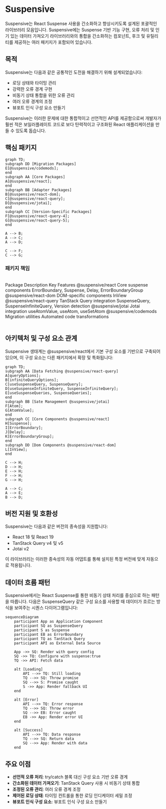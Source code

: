 
# Suspensive

Suspensive는 React Suspense 사용을 간소화하고 향상시키도록 설계된 포괄적인 라이브러리 모음입니다. Suspensive에는 Suspense 기반 기능 구현, 오류 처리 및 인기 있는 데이터 가져오기 라이브러리와의 통합을 간소화하는 컴포넌트, 후크 및 유틸리티를 제공하는 여러 패키지가 포함되어 있습니다.

## 목적

Suspensive는 다음과 같은 공통적인 도전을 해결하기 위해 설계되었습니다:

- 로딩 상태와 타이밍 관리
- 강력한 오류 경계 구현
- 비동기 상태 통합을 위한 오류 관리
- 여러 오류 경계의 조정
- 뷰포트 인식 구성 요소 만들기

Suspensive는 이러한 문제에 대한 통합적이고 선언적인 API를 제공함으로써 개발자가 훨씬 적은 보일러플레이트 코드로 보다 탄력적이고 구조화된 React 애플리케이션을 만들 수 있도록 돕습니다.

## 핵심 패키지

```mermaid
graph TD;
subgraph DD [Migration Packages]
E[@suspensive/codemods];
end
subgraph AA [Core Packages]
A[@suspensive/react];
end
subgraph BB [Adapter Packages]
B[@suspensive/react-dom];
C[@suspensive/react-query];
D[@suspensive/jotai];
end
subgraph CC [Version-Specific Packages]
F[@suspensive/react-query-4];
G[@suspensive/react-query-5];
end

A --> B;
A --> C;
A --> D;

C --> F;
C --> G;
```

### 패키지 책임

<br />

<Table>
  <thead>
    <Table.Tr>
      <Table.Th>Package</Table.Th>
      <Table.Th>Description</Table.Th>
      <Table.Th>Key Features</Table.Th>
    </Table.Tr>
  </thead>
  <tbody>
    <Table.Tr>
      <Table.Td>@suspensive/react</Table.Td>
      <Table.Td>Core suspense components</Table.Td>
      <Table.Td>ErrorBoundary, Suspense, Delay, ErrorBoundaryGroup</Table.Td>
    </Table.Tr>
    <Table.Tr>
      <Table.Td>@suspensive/react-dom</Table.Td>
      <Table.Td>DOM-specific components</Table.Td>
      <Table.Td>InView</Table.Td>
    </Table.Tr>
    <Table.Tr>
      <Table.Td>@suspensive/react-query</Table.Td>
      <Table.Td>TanStack Query integration</Table.Td>
      <Table.Td>
        SuspenseQuery, SuspenseInfiniteQuery, Version detection
      </Table.Td>
    </Table.Tr>
    <Table.Tr>
      <Table.Td>@suspensive/jotai</Table.Td>
      <Table.Td>Jotai integration</Table.Td>
      <Table.Td>useAtomValue, useAtom, useSetAtom</Table.Td>
    </Table.Tr>
    <Table.Tr>
      <Table.Td>@suspensive/codemods</Table.Td>
      <Table.Td>Migration utilities</Table.Td>
      <Table.Td>Automated code transformations</Table.Td>
    </Table.Tr>
  </tbody>
</Table>

## 아키텍처 및 구성 요소 관계

Suspensive 생태계는 @suspensive/react에서 기본 구성 요소를 기반으로 구축되어 있으며, 이 구성 요소는 다른 패키지에서 확장 및 특화됩니다:

```mermaid
graph TD;
subgraph AA [Data Fetching @suspensive/react-query]
A[queryOptions];
B[infiniteQueryOptions];
C[useSuspenseQuery, SuspenseQuery];
D[useSuspenseInfiniteQuery, SuspenseInfiniteQuery];
E[useSuspenseQueries, SuspenseQueries];
end
subgraph BB [Sate Management @suspensive/jotai]
F[Atom];
G[AtomValue];
end
subgraph CC [Core Components @suspensive/react]
H[Suspense];
I[ErrorBoundary];
J[Delay];
K[ErrorBoundaryGroup];
end
subgraph DD [Dom Components @suspensive/react-dom]
L[InView];
end

C --> H;
D --> H;
E --> H;
F --> H;
G --> H;

A --> C;
A --> E;
B --> D;
```

## 버전 지원 및 호환성

Suspensive는 다음과 같은 버전의 종속성을 지원합니다:

- React 18 및 React 19
- TanStack Query v4 및 v5
- Jotai v2

이 라이브러리는 이러한 종속성의 자동 어댑트를 통해 설치된 특정 버전에 맞게 자동으로 적용됩니다.

## 데이터 흐름 패턴

Suspensive에서는 React Suspense를 통한 비동기 상태 처리를 중심으로 하는 패턴을 따릅니다. 다음은 SuspenseQuery 같은 구성 요소를 사용할 때 데이터가 흐르는 방식을 보여주는 시퀀스 다이어그램입니다:

```mermaid
sequenceDiagram
    participant App as Application Component
    participant SQ as SuspenseQuery
    participant S as Suspense
    participant EB as ErrorBoundary
    participant TQ as TanStack Query
    participant API as External Data Source

    App ->> SQ: Render with query config
    SQ ->> TQ: Configure with suspense:true
    TQ ->> API: Fetch data

    alt [Loading]
        API -->> TQ: Still loading
        TQ -->> SQ: Throw promise
        SQ -->> S: Promise caught
        S ->> App: Render fallback UI
    end

    alt [Error]
        API -->> TQ: Error response
        TQ -->> SQ: Throw error
        SQ -->> EB: Error caught
        EB ->> App: Render error UI
    end

    alt [Success]
        API -->> TQ: Data response
        TQ -->> SQ: Return data
        SQ -->> App: Render with data
    end
```

## 주요 이점

- **선언적 오류 처리**: try/catch 블록 대신 구성 요소 기반 오류 경계
- **간소화된 데이터 가져오기**: TanStack Query 사용 시 비동기 상태 통합
- **조정된 오류 관리**: 여러 오류 경계 조정
- **제어된 로딩 상태**: 타이밍 컨트롤을 통한 로딩 인디케이터 세밀 조정
- **뷰포트 인식 구성 요소**: 뷰포트 인식 구성 요소 만들기
